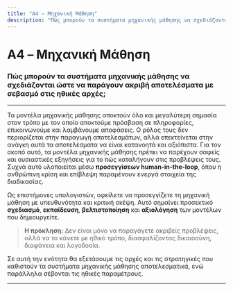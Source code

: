 ```yaml
---
title: "A4 – Μηχανική Μάθηση"
description: "Πώς μπορούν τα συστήματα μηχανικής μάθησης να σχεδιάζονται ώστε να παράγουν ακριβή αποτελέσματα με σεβασμό στις ηθικές αρχές;"
---
```


# A4 – Μηχανική Μάθηση

### Πώς μπορούν τα συστήματα μηχανικής μάθησης να σχεδιάζονται ώστε να παράγουν ακριβή αποτελέσματα με σεβασμό στις ηθικές αρχές;

---

Τα μοντέλα μηχανικής μάθησης αποκτούν όλο και μεγαλύτερη σημασία στον τρόπο με τον οποίο αποκτούμε πρόσβαση σε πληροφορίες, επικοινωνούμε και λαμβάνουμε αποφάσεις.
Ο ρόλος τους δεν περιορίζεται στην παραγωγή αποτελεσμάτων, αλλά επεκτείνεται στην ανάγκη αυτά τα αποτελέσματα να είναι κατανοητά και αξιόπιστα.
Για τον σκοπό αυτό, τα μοντέλα μηχανικής μάθησης πρέπει να παρέχουν σαφείς και ουσιαστικές εξηγήσεις για το πώς καταλήγουν στις προβλέψεις τους.
Συχνά αυτό υλοποιείται μέσω **προσεγγίσεων human-in-the-loop**, όπου η ανθρώπινη κρίση και επίβλεψη παραμένουν ενεργά στοιχεία της διαδικασίας.

Ως επιστήμονες υπολογιστών, οφείλετε να προσεγγίζετε τη μηχανική μάθηση με υπευθυνότητα και κριτική σκέψη.
Αυτό σημαίνει προσεκτικό **σχεδιασμό**, **εκπαίδευση**, **βελτιστοποίηση** και **αξιολόγηση** των μοντέλων που δημιουργείτε.

> **Η πρόκληση:** Δεν είναι μόνο να παραγάγετε ακριβείς προβλέψεις, αλλά να το κάνετε με ηθικό τρόπο, διασφαλίζοντας δικαιοσύνη, διαφάνεια και λογοδοσία.

Σε αυτή την ενότητα θα εξετάσουμε τις αρχές και τις στρατηγικές που καθιστούν τα συστήματα μηχανικής μάθησης αποτελεσματικά, ενώ παράλληλα σέβονται τις ηθικές παραμέτρους.

---


